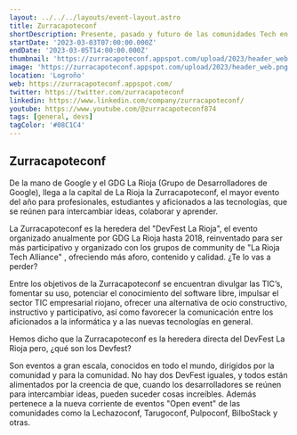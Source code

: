 ```yaml
---
layout: ../../../layouts/event-layout.astro
title: Zurracapoteconf
shortDescription: Presente, pasado y futuro de las comunidades Tech en La Rioja, conectadas con el mundo
startDate: '2023-03-03T07:00:00.000Z'
endDate: '2023-03-05T14:00:00.000Z'
thumbnail: 'https://zurracapoteconf.appspot.com/upload/2023/header_web.png'
image: 'https://zurracapoteconf.appspot.com/upload/2023/header_web.png'
location: 'Logroño'
web: https://zurracapoteconf.appspot.com/
twitter: https://twitter.com/zurracapoteconf
linkedin: https://www.linkedin.com/company/zurracapoteconf/
youtube: https://www.youtube.com/@zurracapoteconf874
tags: [general, devs]
tagColor: '#08C1C4'
---
```


## Zurracapoteconf

De la mano de Google y el GDG La Rioja (Grupo de Desarrolladores de Google), llega a la capital de La Rioja la Zurracapoteconf, el mayor evento del año para profesionales, estudiantes y aficionados a las tecnologías, que se reúnen para intercambiar ideas, colaborar y aprender.

La Zurracapoteconf es la heredera del "DevFest La Rioja", el evento organizado anualmente por GDG La Rioja hasta 2018, reinventado para ser más participativo y organizado con los grupos de community de "La Rioja Tech Alliance" , ofreciendo más aforo, contenido y calidad. ¿Te lo vas a perder?

Entre los objetivos de la Zurracapoteconf se encuentran divulgar las TIC’s, fomentar su uso, potenciar el conocimiento del software libre, impulsar el sector TIC empresarial riojano, ofrecer una alternativa de ocio constructivo, instructivo y participativo, así como favorecer la comunicación entre los aficionados a la informática y a las nuevas tecnologías en general.

Hemos dicho que la Zurracapoteconf es la heredera directa del DevFest La Rioja pero, ¿qué son los Devfest?

Son eventos a gran escala, conocidos en todo el mundo, dirigidos por la comunidad y para la comunidad. No hay dos DevFest iguales, y todos están alimentados por la creencia de que, cuando los desarrolladores se reúnen para intercambiar ideas, pueden suceder cosas increíbles. Además pertenece a la nueva corriente de eventos "Open event" de las comunidades como la Lechazoconf, Tarugoconf, Pulpoconf, BilboStack y otras.

